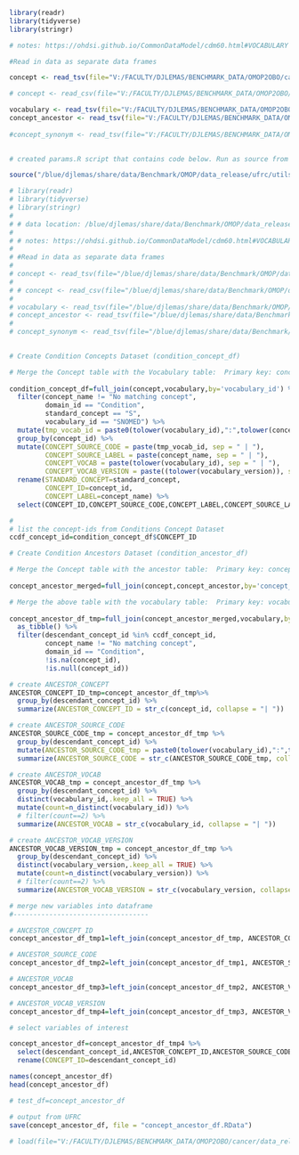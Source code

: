 ```r

library(readr)
library(tidyverse)
library(stringr)

# notes: https://ohdsi.github.io/CommonDataModel/cdm60.html#VOCABULARY

#Read in data as separate data frames

concept <- read_tsv(file="V:/FACULTY/DJLEMAS/BENCHMARK_DATA/OMOP2OBO/cancer/data_release/concept_v2.0.txt", show_col_types = FALSE) 

# concept <- read_csv(file="V:/FACULTY/DJLEMAS/BENCHMARK_DATA/OMOP2OBO/cancer/data_release/concept_test.csv", show_col_types = FALSE) 

vocabulary <- read_tsv(file="V:/FACULTY/DJLEMAS/BENCHMARK_DATA/OMOP2OBO/cancer/data_release/vocabulary_v2.0.txt", show_col_types = FALSE) 
concept_ancestor <- read_tsv(file="V:/FACULTY/DJLEMAS/BENCHMARK_DATA/OMOP2OBO/cancer/data_release/concept_ancestor_v2.0.txt", show_col_types = FALSE) %>% rename(concept_id=ancestor_concept_id)
  
#concept_synonym <- read_tsv(file="V:/FACULTY/DJLEMAS/BENCHMARK_DATA/OMOP2OBO/cancer/data_release/concept_synonym_v2.0.txt", show_col_types = FALSE) 
                           

```

```r

# created params.R script that contains code below. Run as source from R CLI. 

source("/blue/djlemas/share/data/Benchmark/OMOP/data_release/ufrc/utils/params.R")

# library(readr)
# library(tidyverse)
# library(stringr)
# 
# # data location: /blue/djlemas/share/data/Benchmark/OMOP/data_release/
# 
# # notes: https://ohdsi.github.io/CommonDataModel/cdm60.html#VOCABULARY
# 
# #Read in data as separate data frames
# 
# concept <- read_tsv(file="/blue/djlemas/share/data/Benchmark/OMOP/data_release/concept_v2.0.txt", show_col_types = FALSE)
# 
# # concept <- read_csv(file="/blue/djlemas/share/data/Benchmark/OMOP/data_release/concept_test.csv", show_col_types = FALSE)
# 
# vocabulary <- read_tsv(file="/blue/djlemas/share/data/Benchmark/OMOP/data_release/vocabulary_v2.0.txt", show_col_types = FALSE)
# concept_ancestor <- read_tsv(file="/blue/djlemas/share/data/Benchmark/OMOP/data_release/concept_ancestor_v2.0.txt", show_col_types = FALSE) %>% rename(concept_id=ancestor_concept_id)
# 
# concept_synonym <- read_tsv(file="/blue/djlemas/share/data/Benchmark/OMOP/data_release/concept_synonym_v2.0.txt", show_col_types = FALSE)
                           

```



```r

# Create Condition Concepts Dataset (condition_concept_df)

# Merge the Concept table with the Vocabulary table:  Primary key: concept_id 
                             
condition_concept_df=full_join(concept,vocabulary,by='vocabulary_id') %>% 
  filter(concept_name != "No matching concept",
         domain_id == "Condition",
         standard_concept == "S",
         vocabulary_id == "SNOMED") %>%
  mutate(tmp_vocab_id = paste0(tolower(vocabulary_id),":",tolower(concept_code))) %>%
  group_by(concept_id) %>%
  mutate(CONCEPT_SOURCE_CODE = paste(tmp_vocab_id, sep = " | "),
         CONCEPT_SOURCE_LABEL = paste(concept_name, sep = " | "),
         CONCEPT_VOCAB = paste(tolower(vocabulary_id), sep = " | "),
         CONCEPT_VOCAB_VERSION = paste((tolower(vocabulary_version)), sep = " | ")) %>%
  rename(STANDARD_CONCEPT=standard_concept,
         CONCEPT_ID=concept_id,
         CONCEPT_LABEL=concept_name) %>%
  select(CONCEPT_ID,CONCEPT_SOURCE_CODE,CONCEPT_LABEL,CONCEPT_SOURCE_LABEL,CONCEPT_VOCAB,CONCEPT_VOCAB_VERSION)

# 
# list the concept-ids from Conditions Concept Dataset
ccdf_concept_id=condition_concept_df$CONCEPT_ID

```




```r

# Create Condition Ancestors Dataset (condition_ancestor_df)

# Merge the Concept table with the ancestor table:  Primary key: concept_id 
                             
concept_ancestor_merged=full_join(concept,concept_ancestor,by='concept_id')

# Merge the above table with the vocabulary table:  Primary key: vocabulary_id 
                             
concept_ancestor_df_tmp=full_join(concept_ancestor_merged,vocabulary,by='vocabulary_id') %>%
  as_tibble() %>%
  filter(descendant_concept_id %in% ccdf_concept_id,
         concept_name != "No matching concept",
         domain_id == "Condition",
         !is.na(concept_id),
         !is.null(concept_id)) 

# create ANCESTOR_CONCEPT
ANCESTOR_CONCEPT_ID_tmp=concept_ancestor_df_tmp%>%
  group_by(descendant_concept_id) %>%
  summarize(ANCESTOR_CONCEPT_ID = str_c(concept_id, collapse = "| ")) 

# create ANCESTOR_SOURCE_CODE
ANCESTOR_SOURCE_CODE_tmp = concept_ancestor_df_tmp %>%
  group_by(descendant_concept_id) %>%
  mutate(ANCESTOR_SOURCE_CODE_tmp = paste0(tolower(vocabulary_id),":",tolower(concept_code))) %>%
  summarize(ANCESTOR_SOURCE_CODE = str_c(ANCESTOR_SOURCE_CODE_tmp, collapse = "| "))

# create ANCESTOR_VOCAB
ANCESTOR_VOCAB_tmp = concept_ancestor_df_tmp %>%
  group_by(descendant_concept_id) %>%
  distinct(vocabulary_id,.keep_all = TRUE) %>%
  mutate(count=n_distinct(vocabulary_id)) %>%
  # filter(count==2) %>%
  summarize(ANCESTOR_VOCAB = str_c(vocabulary_id, collapse = "| ")) 

# create ANCESTOR_VOCAB_VERSION
ANCESTOR_VOCAB_VERSION_tmp = concept_ancestor_df_tmp %>%
  group_by(descendant_concept_id) %>%
  distinct(vocabulary_version,.keep_all = TRUE) %>%
  mutate(count=n_distinct(vocabulary_version)) %>%
  # filter(count==2) %>%
  summarize(ANCESTOR_VOCAB_VERSION = str_c(vocabulary_version, collapse = "| ")) 

# merge new variables into dataframe
#----------------------------------

# ANCESTOR_CONCEPT_ID
concept_ancestor_df_tmp1=left_join(concept_ancestor_df_tmp, ANCESTOR_CONCEPT_ID_tmp)

# ANCESTOR_SOURCE_CODE
concept_ancestor_df_tmp2=left_join(concept_ancestor_df_tmp1, ANCESTOR_SOURCE_CODE_tmp)

# ANCESTOR_VOCAB
concept_ancestor_df_tmp3=left_join(concept_ancestor_df_tmp2, ANCESTOR_VOCAB_tmp)

# ANCESTOR_VOCAB_VERSION
concept_ancestor_df_tmp4=left_join(concept_ancestor_df_tmp3, ANCESTOR_VOCAB_VERSION_tmp)

# select variables of interest

concept_ancestor_df=concept_ancestor_df_tmp4 %>%
  select(descendant_concept_id,ANCESTOR_CONCEPT_ID,ANCESTOR_SOURCE_CODE,ANCESTOR_VOCAB,ANCESTOR_VOCAB_VERSION) %>%
  rename(CONCEPT_ID=descendant_concept_id)

names(concept_ancestor_df)
head(concept_ancestor_df)

# test_df=concept_ancestor_df

# output from UFRC
save(concept_ancestor_df, file = "concept_ancestor_df.RData")
  
# load(file="V:/FACULTY/DJLEMAS/BENCHMARK_DATA/OMOP2OBO/cancer/data_release/concept_ancestor_test.RData")

```
